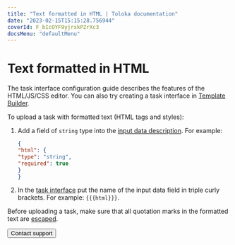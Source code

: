 ```yaml
---
title: "Text formatted in HTML | Toloka documentation"
date: "2023-02-15T15:15:28.756944"
coverId: F_bIcOYF9yjrxkPZrXc3
docsMenu: "defaultMenu"
---
```



# Text formatted in HTML

<Note mode="note" title="Note">

The task interface configuration guide describes the features of the HTML/JS/CSS editor. You can also try creating a task interface in [Template Builder](/docs/template-builder/).

</Note>

To upload a task with formatted text (HTML tags and styles):

1. Add a field of `string` type into the [input data description](/docs/guide/incoming). For example:

    ```json
    {
    "html": {
    "type": "string",
    "required": true
    }
    }
    ```

1. In the [task interface](/docs/guide/spec) put the name of the input data field in triple curly brackets. For example: `{{{html}}}`.

Before uploading a task, make sure that all quotation marks in the formatted text are [escaped](/docs/guide/pool_csv#string).

<Button themeColor="light" view="default" size="l" type="link" url="/docs/guide/troubleshooting/support?form-source=guide-t-components-html">Contact support</Button>
